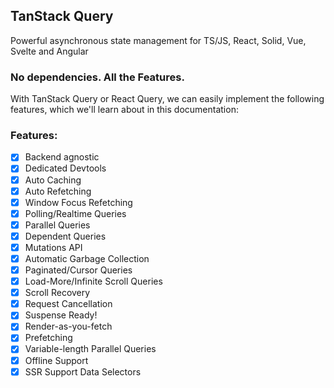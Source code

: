 ## TanStack Query 

Powerful asynchronous state management for TS/JS, React, Solid, Vue, Svelte and Angular

### No dependencies. All the Features.
With TanStack Query or React Query, we can easily implement the following features, which we'll learn about in this documentation:

### Features:

- [x] Backend agnostic
- [x] Dedicated Devtools
- [x] Auto Caching
- [x] Auto Refetching
- [x] Window Focus Refetching
- [x] Polling/Realtime Queries
- [x] Parallel Queries
- [x] Dependent Queries
- [x] Mutations API
- [x] Automatic Garbage Collection
- [x] Paginated/Cursor Queries
- [x] Load-More/Infinite Scroll Queries
- [x] Scroll Recovery
- [x] Request Cancellation
- [x] Suspense Ready!
- [x] Render-as-you-fetch
- [x] Prefetching
- [x] Variable-length Parallel Queries
- [x] Offline Support
- [x] SSR Support
Data Selectors